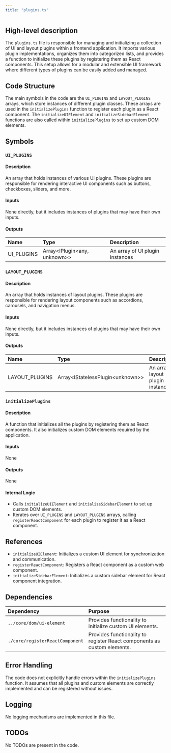 ```yaml
---
title: "plugins.ts"
---
```


## High-level description

The `plugins.ts` file is responsible for managing and initializing a collection of UI and layout plugins within a frontend application. It imports various plugin implementations, organizes them into categorized lists, and provides a function to initialize these plugins by registering them as React components. This setup allows for a modular and extensible UI framework where different types of plugins can be easily added and managed.

## Code Structure

The main symbols in the code are the `UI_PLUGINS` and `LAYOUT_PLUGINS` arrays, which store instances of different plugin classes. These arrays are used in the `initializePlugins` function to register each plugin as a React component. The `initializeUIElement` and `initializeSidebarElement` functions are also called within `initializePlugins` to set up custom DOM elements.

## Symbols

### `UI_PLUGINS`
#### Description
An array that holds instances of various UI plugins. These plugins are responsible for rendering interactive UI components such as buttons, checkboxes, sliders, and more.

#### Inputs
None directly, but it includes instances of plugins that may have their own inputs.

#### Outputs
| Name | Type | Description |
|:-----|:-----|:------------|
| UI_PLUGINS | Array&lt;IPlugin&lt;any, unknown&gt;&gt; | An array of UI plugin instances |

### `LAYOUT_PLUGINS`
#### Description
An array that holds instances of layout plugins. These plugins are responsible for rendering layout components such as accordions, carousels, and navigation menus.

#### Inputs
None directly, but it includes instances of plugins that may have their own inputs.

#### Outputs
| Name | Type | Description |
|:-----|:-----|:------------|
| LAYOUT_PLUGINS | Array&lt;IStatelessPlugin&lt;unknown&gt;&gt; | An array of layout plugin instances |

### `initializePlugins`
#### Description
A function that initializes all the plugins by registering them as React components. It also initializes custom DOM elements required by the application.

#### Inputs
None

#### Outputs
None

#### Internal Logic
- Calls `initializeUIElement` and `initializeSidebarElement` to set up custom DOM elements.
- Iterates over `UI_PLUGINS` and `LAYOUT_PLUGINS` arrays, calling `registerReactComponent` for each plugin to register it as a React component.

## References

- `initializeUIElement`: Initializes a custom UI element for synchronization and communication.
- `registerReactComponent`: Registers a React component as a custom web component.
- `initializeSidebarElement`: Initializes a custom sidebar element for React component integration.

## Dependencies

| Dependency | Purpose |
|:-----------|:--------|
| `../core/dom/ui-element` | Provides functionality to initialize custom UI elements. |
| `./core/registerReactComponent` | Provides functionality to register React components as custom elements. |

## Error Handling

The code does not explicitly handle errors within the `initializePlugins` function. It assumes that all plugins and custom elements are correctly implemented and can be registered without issues.

## Logging

No logging mechanisms are implemented in this file.

## TODOs

No TODOs are present in the code.